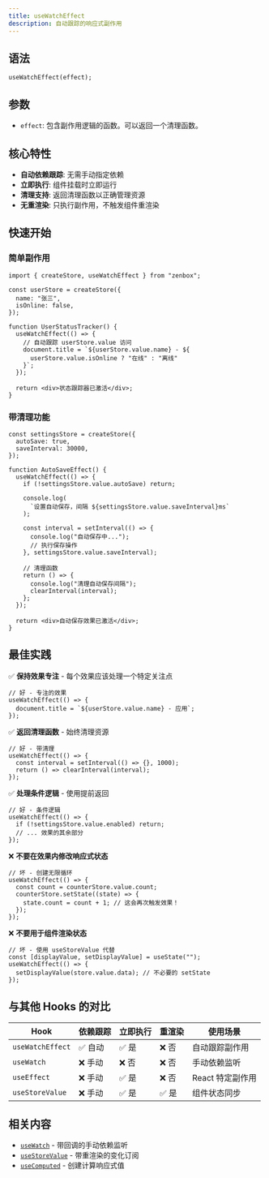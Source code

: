```yaml
---
title: useWatchEffect
description: 自动跟踪的响应式副作用
---
```


## 语法

```tsx
useWatchEffect(effect);
```

## 参数

- `effect`: 包含副作用逻辑的函数。可以返回一个清理函数。

## 核心特性

- **自动依赖跟踪**: 无需手动指定依赖
- **立即执行**: 组件挂载时立即运行
- **清理支持**: 返回清理函数以正确管理资源
- **无重渲染**: 只执行副作用，不触发组件重渲染

## 快速开始

### 简单副作用

```tsx
import { createStore, useWatchEffect } from "zenbox";

const userStore = createStore({
  name: "张三",
  isOnline: false,
});

function UserStatusTracker() {
  useWatchEffect(() => {
    // 自动跟踪 userStore.value 访问
    document.title = `${userStore.value.name} - ${
      userStore.value.isOnline ? "在线" : "离线"
    }`;
  });

  return <div>状态跟踪器已激活</div>;
}
```

### 带清理功能

```tsx
const settingsStore = createStore({
  autoSave: true,
  saveInterval: 30000,
});

function AutoSaveEffect() {
  useWatchEffect(() => {
    if (!settingsStore.value.autoSave) return;

    console.log(
      `设置自动保存，间隔 ${settingsStore.value.saveInterval}ms`
    );

    const interval = setInterval(() => {
      console.log("自动保存中...");
      // 执行保存操作
    }, settingsStore.value.saveInterval);

    // 清理函数
    return () => {
      console.log("清理自动保存间隔");
      clearInterval(interval);
    };
  });

  return <div>自动保存效果已激活</div>;
}
```

## 最佳实践

✅ **保持效果专注** - 每个效果应该处理一个特定关注点

```tsx
// 好 - 专注的效果
useWatchEffect(() => {
  document.title = `${userStore.value.name} - 应用`;
});
```

✅ **返回清理函数** - 始终清理资源

```tsx
// 好 - 带清理
useWatchEffect(() => {
  const interval = setInterval(() => {}, 1000);
  return () => clearInterval(interval);
});
```

✅ **处理条件逻辑** - 使用提前返回

```tsx
// 好 - 条件逻辑
useWatchEffect(() => {
  if (!settingsStore.value.enabled) return;
  // ... 效果的其余部分
});
```

❌ **不要在效果内修改响应式状态**

```tsx
// 坏 - 创建无限循环
useWatchEffect(() => {
  const count = counterStore.value.count;
  counterStore.setState((state) => {
    state.count = count + 1; // 这会再次触发效果！
  });
});
```

❌ **不要用于组件渲染状态**

```tsx
// 坏 - 使用 useStoreValue 代替
const [displayValue, setDisplayValue] = useState("");
useWatchEffect(() => {
  setDisplayValue(store.value.data); // 不必要的 setState
});
```

## 与其他 Hooks 的对比

| Hook             | 依赖跟踪 | 立即执行 | 重渲染 | 使用场景             |
| ---------------- | -------- | -------- | ------ | -------------------- |
| `useWatchEffect` | ✅ 自动  | ✅ 是    | ❌ 否  | 自动跟踪副作用       |
| `useWatch`       | ❌ 手动  | ❌ 否    | ❌ 否  | 手动依赖监听         |
| `useEffect`      | ❌ 手动  | ✅ 是    | ❌ 否  | React 特定副作用     |
| `useStoreValue`  | ❌ 手动  | ✅ 是    | ✅ 是  | 组件状态同步         |

## 相关内容

- [`useWatch`](./useWatch) - 带回调的手动依赖监听
- [`useStoreValue`](./useStoreValue) - 带重渲染的变化订阅
- [`useComputed`](./useComputed) - 创建计算响应式值
